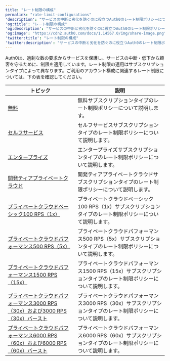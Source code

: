 ---
title: "レート制限の構成"
permalink: "rate-limit-configurations"
'description': "サービスの中断と劣化を防ぐのに役立つAuth0のレート制限ポリシーについて説明します。"
'og:title': "レート制限の構成"
'og:description': "サービスの中断と劣化を防ぐのに役立つAuth0のレート制限ポリシーについて説明します。"
'og:image': "https://cdn2.auth0.com/docs/1.14567.0/img/share-image.png"
'twitter:title': "レート制限の構成"
'twitter:description': "サービスの中断と劣化を防ぐのに役立つAuth0のレート制限ポリシーについて説明します。"
---

Auth0は、過剰な数の要求からサービスを保護し、サービスの中断・低下から顧客を守るために、制限を適用しています。レート制限の適用はサブスクリプションタイプによって異なります。ご利用のアカウント構成に関連するレート制限については、下の表を確認してください。

<table class="table"><thead>
<tr>
<th><strong>トピック</strong></th>
<th><strong>説明</strong></th>
</tr>
</thead>
<tbody>
<tr>
<td><a href="/ja-jp/troubleshoot/customer-support/operational-policies/rate-limit-policy/rate-limit-configurations/free-public">無料</a></td>
<td>無料サブスクリプションタイプのレート制限ポリシーについて説明します。</td>
</tr>
<tr>
<td><a href="/ja-jp/troubleshoot/customer-support/operational-policies/rate-limit-policy/rate-limit-configurations/self-service-public">セルフサービス</a></td>
<td>セルフサービスサブスクリプションタイプのレート制限ポリシーについて説明します。</td>
</tr>
<tr>
<td><a href="/ja-jp/troubleshoot/customer-support/operational-policies/rate-limit-policy/rate-limit-configurations/enterprise-public">エンタープライズ</a></td>
<td>エンタープライズサブスクリプションタイプのレート制限ポリシーについて説明します。</td>
</tr>
<tr>
<td><a href="/ja-jp/troubleshoot/customer-support/operational-policies/rate-limit-policy/rate-limit-configurations/tier-20-development-private-cloud">開発ティアプライベートクラウド</a></td>
<td>開発ティアプライベートクラウドサブスクリプションタイプのレート制限ポリシーについて説明します。</td>
</tr>
<tr>
<td><a href="/ja-jp/troubleshoot/customer-support/operational-policies/rate-limit-policy/rate-limit-configurations/tier-100-rps-private-cloud">プライベートクラウドベーシック100 RPS（1x）</a></td>
<td>プライベートクラウドベーシック100 RPS（1x）サブスクリプションタイプのレート制限ポリシーについて説明します。</td>
</tr>
<tr>
<td><a href="/ja-jp/troubleshoot/customer-support/operational-policies/rate-limit-policy/rate-limit-configurations/tier-500-rps-private-cloud">プライベートクラウドパフォーマンス500 RPS（5x）</a></td>
<td>プライベートクラウドパフォーマンス500 RPS（5x）サブスクリプションタイプのレート制限ポリシーについて説明します。</td>
</tr>
<tr>
<td><a href="/ja-jp/troubleshoot/customer-support/operational-policies/rate-limit-policy/rate-limit-configurations/tier-1500-rps-private-cloud">プライベートクラウドパフォーマンス1500 RPS（15x）</a></td>
<td>プライベートクラウドパフォーマンス1500 RPS（15x）サブスクリプションタイプのレート制限ポリシーについて説明します。</td>
</tr>
<tr>
<td><a href="/ja-jp/troubleshoot/customer-support/operational-policies/rate-limit-policy/rate-limit-configurations/tier-3000-rps-private-cloud">プライベートクラウドパフォーマンス3000 RPS（30x）および3000 RPS（30x）バースト</a></td>
<td>プライベートクラウドパフォーマンス3000 RPS（30x）サブスクリプションタイプのレート制限ポリシーについて説明します。</td>
</tr>
<tr>
<td><a href="/ja-jp/troubleshoot/customer-support/operational-policies/rate-limit-policy/rate-limit-configurations/tier-6000-rps-private-cloud">プライベートクラウドパフォーマンス6000 RPS（60x）および6000 RPS（60x）バースト</a></td>
<td>プライベートクラウドパフォーマンス6000 RPS（60x）サブスクリプションタイプのレート制限ポリシーについて説明します。</td>
</tr>
</tbody>
</table>
